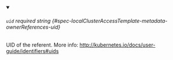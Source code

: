 
<details className="config-field" data-expandable="false" open>
<summary>

###### `uid` <span className="config-field-required" data-required="false">required</span> <span className="config-field-type">string</span> <span className="config-field-default"></span> <span className="config-field-enum"></span> {#spec-localClusterAccessTemplate-metadata-ownerReferences-uid}

UID of the referent.
More info: http://kubernetes.io/docs/user-guide/identifiers#uids

</summary>



</details>
